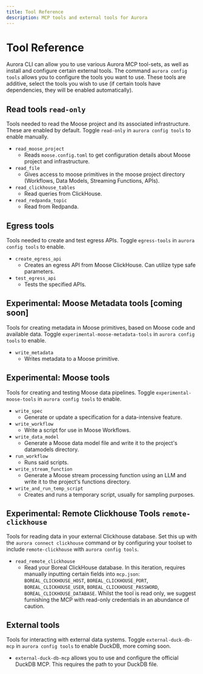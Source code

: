 ```yaml
---
title: Tool Reference
description: MCP tools and external tools for Aurora
---
```


# Tool Reference

Aurora CLI can allow you to use various Aurora MCP tool-sets, as well as install and configure certain external tools. The command `aurora config tools` allows you to configure the tools you want to use. These tools are additive, select the tools you wish to use (if certain tools have dependencies, they will be enabled automatically).

## Read tools `read-only` 
Tools needed to read the Moose project and its associated infrastructure. These are enabled by default. Toggle `read-only` in `aurora config tools` to enable manually.

- `read_moose_project`
    - Reads `moose.config.toml` to get configuration details about Moose project and infrastructure.
- `read_file`
    - Gives access to moose primitives in the moose project directory (Workflows, Data Models, Streaming Functions, APIs).
- `read_clickhouse_tables`
    - Read queries from ClickHouse.
- `read_redpanda_topic`
    - Read from Redpanda.

## Egress tools
Tools needed to create and test egress APIs. Toggle `egress-tools` in `aurora config tools` to enable.

- `create_egress_api`
    - Creates an egress API from Moose ClickHouse. Can utilize type safe parameters.
- `test_egress_api`
    - Tests the specified APIs.

## Experimental: Moose Metadata tools [coming soon]
Tools for creating metadata in Moose primitives, based on Moose code and available data. Toggle `experimental-moose-metadata-tools` in `aurora config tools` to enable.

- `write_metadata`
    - Writes metadata to a Moose primitive.

## Experimental: Moose tools 
Tools for creating and testing Moose data pipelines. Toggle `experimental-moose-tools` in `aurora config tools` to enable.

- `write_spec`
    - Generate or update a specification for a data-intensive feature.
- `write_workflow`
    - Write a script for use in Moose Workflows.
- `write_data_model`
    - Generate a Moose data model file and write it to the project's datamodels directory.
- `run_workflow`
    - Runs said scripts.
- `write_stream_function`
    - Generate a Moose stream processing function using an LLM and write it to the project's functions directory.
- `write_and_run_temp_script`
    - Creates and runs a temporary script, usually for sampling purposes.

## Experimental: Remote Clickhouse  Tools `remote-clickhouse`
Tools for reading data in your external Clickhouse database. Set this up with the `aurora connect clickhouse` command or by configuring your toolset to include `remote-clickhouse` with `aurora config tools`.

- `read_remote_clickhouse`
    - Read your Boreal ClickHouse database. In this iteration, requires manually inputting certain fields into `mcp.json`: `BOREAL_CLICKHOUSE_HOST`, `BOREAL_CLICKHOUSE_PORT`, `BOREAL_CLICKHOUSE_USER`, `BOREAL_CLICKHOUSE_PASSWORD`, `BOREAL_CLICKHOUSE_DATABASE`. Whilst the tool is read only, we suggest furnishing the MCP with read-only credentials in an abundance of caution.

## External tools
Tools for interacting with external data systems. Toggle `external-duck-db-mcp` in `aurora config tools` to enable DuckDB, more coming soon.

- `external-duck-db-mcp` allows you to use and configure the official DuckDB MCP. This requires the path to your DuckDB file.
